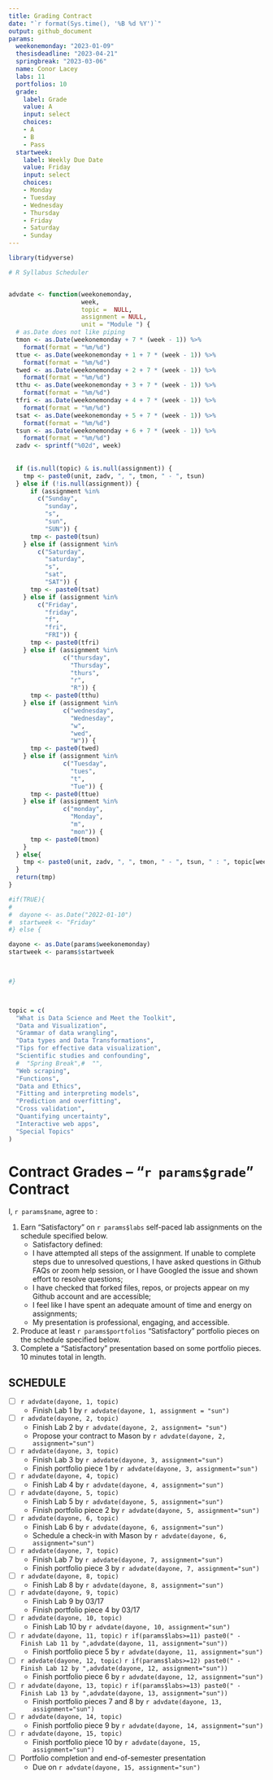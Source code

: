 ```yaml
---
title: Grading Contract
date: "`r format(Sys.time(), '%B %d %Y')`"
output: github_document
params:
  weekonemonday: "2023-01-09"
  thesisdeadline: "2023-04-21"
  springbreak: "2023-03-06"
  name: Conor Lacey
  labs: 11
  portfolios: 10
  grade:
    label: Grade
    value: A
    input: select
    choices:
    - A
    - B
    - Pass
  startweek:
    label: Weekly Due Date
    value: Friday
    input: select
    choices:
    - Monday
    - Tuesday
    - Wednesday
    - Thursday
    - Friday
    - Saturday
    - Sunday
---
```


```r

library(tidyverse)

# R Syllabus Scheduler


advdate <- function(weekonemonday,
                    week,
                    topic =  NULL,
                    assignment = NULL,
                    unit = "Module ") {
  # as.Date does not like piping
  tmon <- as.Date(weekonemonday + 7 * (week - 1)) %>% 
    format(format = "%m/%d")
  ttue <- as.Date(weekonemonday + 1 + 7 * (week - 1)) %>%
    format(format = "%m/%d")
  twed <- as.Date(weekonemonday + 2 + 7 * (week - 1)) %>%
    format(format = "%m/%d")
  tthu <- as.Date(weekonemonday + 3 + 7 * (week - 1)) %>%
    format(format = "%m/%d")
  tfri <- as.Date(weekonemonday + 4 + 7 * (week - 1)) %>%
    format(format = "%m/%d")
  tsat <- as.Date(weekonemonday + 5 + 7 * (week - 1)) %>%
    format(format = "%m/%d")
  tsun <- as.Date(weekonemonday + 6 + 7 * (week - 1)) %>%
    format(format = "%m/%d")
  zadv <- sprintf("%02d", week)
  
  
  if (is.null(topic) & is.null(assignment)) {
    tmp <- paste0(unit, zadv, ", ", tmon, " - ", tsun)
  } else if (!is.null(assignment)) {
      if (assignment %in%
        c("Sunday",
          "sunday",
          "s",
          "sun",
          "SUN")) {
      tmp <- paste0(tsun)
    } else if (assignment %in%
        c("Saturday",
          "saturday",
          "s",
          "sat",
          "SAT")) {
      tmp <- paste0(tsat)
    } else if (assignment %in%
        c("Friday",
          "friday",
          "f",
          "fri",
          "FRI")) {
      tmp <- paste0(tfri)
    } else if (assignment %in%
               c("thursday",
                 "Thursday",
                 "thurs",
                 "r",
                 "R")) {
      tmp <- paste0(tthu)
    } else if (assignment %in%
               c("wednesday",
                 "Wednesday",
                 "w",
                 "wed",
                 "W")) {
      tmp <- paste0(twed)
    } else if (assignment %in%
               c("Tuesday",
                 "tues",
                 "t",
                 "Tue")) {
      tmp <- paste0(ttue)
    } else if (assignment %in%
               c("monday",
                 "Monday",
                 "m",
                 "mon")) {
      tmp <- paste0(tmon)
    }
  } else{
    tmp <- paste0(unit, zadv, ", ", tmon, " - ", tsun, " : ", topic[week])
  }
  return(tmp)
}

#if(TRUE){
#  
#  dayone <- as.Date("2022-01-10")
#  startweek <- "Friday"
#} else {

dayone <- as.Date(params$weekonemonday)
startweek <- params$startweek


  
#}



topic = c(
  "What is Data Science and Meet the Toolkit",
  "Data and Visualization",
  "Grammar of data wrangling",
  "Data types and Data Transformations",
  "Tips for effective data visualization",
  "Scientific studies and confounding",
  #  "Spring Break",#  "",
  "Web scraping",
  "Functions",
  "Data and Ethics",
  "Fitting and interpreting models",
  "Prediction and overfitting",
  "Cross validation",
  "Quantifying uncertainty",
  "Interactive web apps",
  "Special Topics"
)

```

<!-- This contract is adapted from Annie Somerville's contract https://github.com/anniehsom -->



# Contract Grades – “`r params$grade`” Contract

I, `r params$name`, agree to :

1) Earn “Satisfactory” on `r params$labs` self-paced lab assignments on the schedule specified below.
	-  Satisfactory defined:
  	-  I have attempted all steps of the assignment. If unable to complete steps due to unresolved questions, I have asked questions in Github FAQs or zoom help session, or I have Googled the issue and shown effort to resolve questions;
  	-  I have checked that forked files, repos, or projects appear on my Github account and are accessible;
  	-  I feel like I have spent an adequate amount of time and energy on assignments; 
  	-  My presentation is professional, engaging, and accessible.
2) Produce at least `r params$portfolios` “Satisfactory” portfolio pieces on the schedule specified below.
3) Complete a “Satisfactory” presentation based on some portfolio pieces. 10 minutes total in length.



## SCHEDULE

- [ ] `r advdate(dayone, 1, topic)`
  - Finish Lab 1 by `r advdate(dayone, 1, assignment = "sun")`
- [ ] `r advdate(dayone, 2, topic)`
  - Finish Lab 2 by `r advdate(dayone, 2, assignment= "sun")`
  - Propose your contract to Mason by `r advdate(dayone, 2, assignment="sun")`
- [ ]  `r advdate(dayone, 3, topic)`
  - Finish Lab 3  by `r advdate(dayone, 3, assignment="sun")`
  - Finish portfolio piece 1 by `r advdate(dayone, 3, assignment="sun")`
- [ ] `r advdate(dayone, 4, topic)`
  - Finish Lab 4  by `r advdate(dayone, 4, assignment="sun")`
- [ ] `r advdate(dayone, 5, topic)`
  - Finish Lab 5  by `r advdate(dayone, 5, assignment="sun")`
  - Finish portfolio piece 2 by `r advdate(dayone, 5, assignment="sun")`
- [ ] `r advdate(dayone, 6, topic)`
  - Finish Lab 6 by `r advdate(dayone, 6, assignment="sun")`
  - Schedule a check-in with Mason by `r advdate(dayone, 6, assignment="sun")`
- [ ] `r advdate(dayone, 7, topic)`
  - Finish Lab 7 by `r advdate(dayone, 7, assignment="sun")`
  - Finish portfolio piece 3 by `r advdate(dayone, 7, assignment="sun")`
- [ ] `r advdate(dayone, 8, topic)`
  - Finish Lab 8 by `r advdate(dayone, 8, assignment="sun")`
- [ ] `r advdate(dayone, 9, topic)`
  - Finish Lab 9 by 03/17
  - Finish portfolio piece 4 by 03/17
- [ ] `r advdate(dayone, 10, topic)`
  - Finish Lab 10 by `r advdate(dayone, 10, assignment="sun")`
- [ ] `r advdate(dayone, 11, topic)`
  `r if(params$labs>=11) paste0(" - Finish Lab 11 by ",advdate(dayone, 11, assignment="sun"))`
  - Finish portfolio piece 5 by `r advdate(dayone, 11, assignment="sun")`
- [ ] `r advdate(dayone, 12, topic)`
  `r if(params$labs>=12) paste0(" - Finish Lab 12 by ",advdate(dayone, 12, assignment="sun"))`
  - Finish portfolio piece 6 by `r advdate(dayone, 12, assignment="sun")`
- [ ] `r advdate(dayone, 13, topic)`
  `r if(params$labs>=13) paste0(" - Finish Lab 13 by ",advdate(dayone, 13, assignment="sun"))`
  - Finish portfolio pieces 7 and 8 by `r advdate(dayone, 13, assignment="sun")`
- [ ] `r advdate(dayone, 14, topic)`
  - Finish portfolio piece 9 by `r advdate(dayone, 14, assignment="sun")`
- [ ] `r advdate(dayone, 15, topic)`
  - Finish portfolio piece 10 by `r advdate(dayone, 15, assignment="sun")`
- [ ] Portfolio completion and end-of-semester presentation
  - Due on `r advdate(dayone, 15, assignment="sun")`

